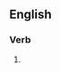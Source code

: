 ==English==

===Verb===
{{head|en|verb form}}

# {{present participle of|desegregate|lang=en|nocat=1}}